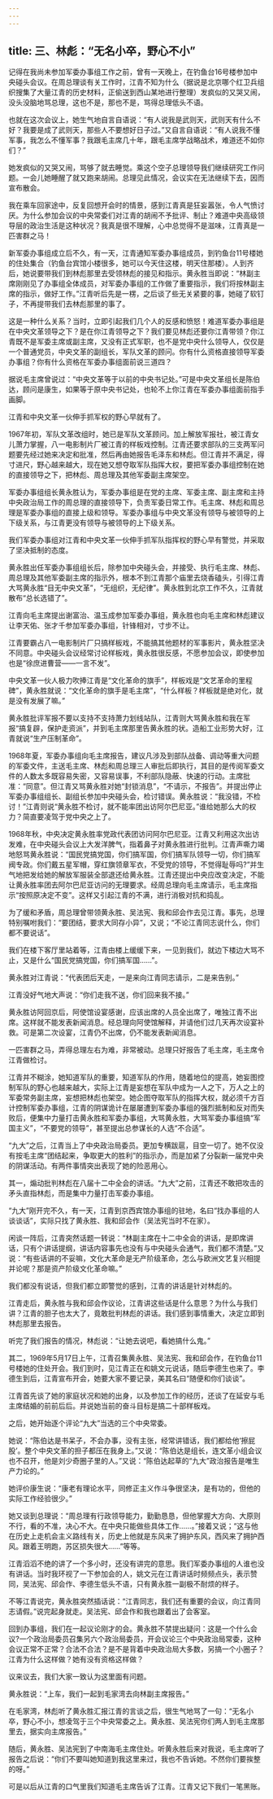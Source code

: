 ```yaml
---
---
---
```

title: 三、林彪：“无名小卒，野心不小”
---




记得在我尚未参加军委办事组工作之前，曾有一天晚上，在钓鱼台16号楼参加中央碰头会议。在周总理谈有关工作时，江青不知为什么（据说是北京哪个红卫兵组织搜集了大量江青的历史材料，正偷送到西山某地进行整理）发疯似的又哭又闹，没头没脑地骂总理，这也不是，那也不是，骂得总理低头不语。

也就在这次会议上，她生气地自言自语说：“有人说我是武则天，武则天有什么不好？我要是成了武则天，那些人不要想好日子过。”又自言自语说：“有人说我不懂军事，我怎么不懂军事？我跟毛主席几十年，跟毛主席学战略战术，难道还不如你们？”

她发疯似的又哭又闹，骂够了就去睡觉。乘这个空子总理领导我们继续研究工作问题。一会儿她睡醒了就又跑来胡闹。总理见此情况，会议实在无法继续下去，因而宣布散会。

我在乘车回家途中，反复回想开会时的情景，感到江青真是狂妄嚣张，令人气愤讨厌。为什么参加会议的中央常委们对江青的胡闹不予批评、制止？难道中央高级领导层的政治生活是这种状况？我真是很不理解，心中总觉得不是滋味，江青真是一匹害群之马！

新军委办事组成立后不久，有一天，江青通知军委办事组成员，到钓鱼台11号楼她的住处集合（钓鱼台宾馆小楼很多，她可以今天住这楼，明天住那楼）。人到齐后，她说要带我们到林彪那里去受领林彪的接见和指示。黄永胜当即说：“林副主席刚刚见了办事组全体成员，对军委办事组的工作做了重要指示，我们将按林副主席的指示，做好工作。”江青听后先是一楞，之后谈了些无关紧要的事，她碰了软钉子，不再提带我们去林彪那里的事了。

这是一种什么关系？当时，立即引起我们几个人的反感和愤怒！难道军委办事组是在中央文革领导之下？是在你江青领导之下？我们要见林彪还要你江青带领？你江青既不是军委主席或副主席，又没有正式军职，也不是党中央什么领导人，仅仅是一个普通党员，中央文革的副组长，军队文革的顾问。你有什么资格直接领导军委办事组？你有什么资格在军委办事组面前说三道四？

据说毛主席曾说过：“中央文革等于以前的中央书记处。”可是中央文革组长是陈伯达，顾问是康生，如果等于原中央书记处，也轮不上你江青在军委办事组面前指手画脚。

江青和中央文革一伙伸手抓军权的野心早就有了。

1967年初，军队文革改组时，她已是军队文革顾问。加上解放军报社，被江青女儿萧力掌握，八一电影制片厂被江青的样板戏控制。江青还要求部队的三支两军问题要先经过她来决定和批准，然后再由她报告毛泽东和林彪。但江青并不满足，得寸进尺，野心越来越大，现在她又想夺取军队指挥大权，要把军委办事组控制在她的直接领导之下，把林彪、周总理及其他军委副主席架空。

军委办事组组长黄永胜认为，军委办事组是在党的主席、军委主席、副主席和主持中央政治局工作的周总理的直接领导下，负责军委日常工作。毛主席、林彪和周总理是军委办事组的直接上级和领导。军委办事组与中央文革没有领导与被领导的上下级关系，与江青更没有领导与被领导的上下级关系。

我们军委办事组对江青和中央文革一伙伸手抓军队指挥权的野心早有警觉，并采取了坚决抵制的态度。

黄永胜出任军委办事组组长后，除参加中央碰头会，并接受、执行毛主席、林彪、周总理及其他军委副主席的指示外，根本不到江青那个庙里去烧香磕头，引得江青大骂黄永胜“目无中央文革”，“无组织，无纪律”。黄永胜到北京工作不久，江青就散布“总长选错了”。

江青向毛主席提出谢富治、温玉成参加军委办事组，黄永胜也向毛主席和林彪建议让李天佑、张才千参加军委办事组，针锋相对，寸步不让。

江青要霸占八一电影制片厂只搞样板戏，不能搞其他题材的军事影片，黄永胜坚决不同意。中央碰头会议经常讨论样板戏，黄永胜很反感，不愿参加会议，即使参加也是“徐庶进曹营——一言不发”。

中央文革一伙人极力吹捧江青是“文化革命的旗手”，样板戏是“文艺革命的里程碑”，黄永胜就说：“文化革命的旗手是毛主席”，“什么样板？样板就是绝对化，就是没有发展了嘛。”

黄永胜批评军报不要以支持不支持萧力划线站队，江青则大骂黄永胜和我在军报“搞复辟，保护走资派”，并到毛主席那里告黄永胜的状。造船工业形势大好，江青就说“生产压制革命”。

1968年夏，军委办事组向毛主席报告，建议凡涉及到部队战备、调动等重大问题的军委文件，主送毛主席、林彪和周总理三人审批后即执行，其目的是传阅军委文件的人数太多既容易失密，又容易误事，不利部队隐蔽、快速的行动。主席批准：“同意”。但江青又骂黄永胜对她“封锁消息”，“不请示，不报告”。并提出停止军委办事组组长、副组长参加中央碰头会，检讨错误。黄永胜说：“我没错，不检讨！”江青则说“黄永胜不检讨，就不能率团出访阿尔巴尼亚。”谁给她那么大的权力？简直要凌驾于党中央之上了。

1968年秋，中央决定黄永胜率党政代表团访问阿尔巴尼亚。江青又利用这次出访发难，在中央碰头会议上大发洋脾气，指着鼻子对黄永胜进行批判。江青声嘶力竭地怒骂黄永胜说：“国民党搞党国，你们搞军国，你们搞军队领导一切，你们搞军阀专政。你们戴五星军帽，穿红旗领章军衣，不受党的领导，不觉得耻辱吗?”并生气地把发给她的解放军服装全部退还给黄永胜。江青还提出中央应改变决定，不能让黄永胜率团去阿尔巴尼亚访问的无理要求。经周总理向毛主席请示，毛主席指示“按照原决定不变”。这样又引起江青的不满，进行消极对抗和捣乱。

为了缓和矛盾，周总理曾带领黄永胜、吴法宪、我和邱会作去见江青。事先，总理特别嘱咐我们：“要团结，要求大同存小异”，又说；“不论江青同志说什么，你们都不要说话”。

我们在楼下客厅里站着等，江青由楼上缓缓下来，一见到我们，就边下楼边大骂不止，又是什么“国民党搞党国，你们搞军国……”。

黄永胜对江青说：“代表团后天走，一是来向江青同志请示，二是来告别。”

江青没好气地大声说：“你们走我不送，你们回来我不接。”

黄永胜访阿回京后，阿使馆设宴感谢，应该出席的人员全出席了，唯独江青不出席。这样就不能发表新闻消息。经总理向阿使馆解释，并请他们过几天再次设宴补救。可是第二次设宴，江青仍不出席，仍不能发表新闻消息。

一匹害群之马，弄得总理左右为难，非常被动。总理只好报告了毛主席，毛主席令江青做检讨。

江青并不糊涂，她知道军队的重要，知道军队的作用，随着地位的提高，她妄图控制军队的野心也越来越大，实际上江青是妄想在军队中成为一人之下，万人之上的军委常务副主席，妄想把林彪也架空。她企图夺取军队的指挥大权，就必须千方百计控制军委办事组，江青的阴谋诡计在屡屡遭到军委办事组的强烈抵制和反对而失败后，便集中力量打击黄永胜和军委办事组，大骂黄永胜，大骂军委办事组搞“军国主义”，“不要党的领导”，甚至提出总参谋长的人选“不合适”。

“九大”之后，江青当上了中央政治局委员。更加专横跋扈，目空一切了。她不仅没有按毛主席“团结起来，争取更大的胜利”的指示办，而是加紧了分裂新一届党中央的阴谋活动。有两件事情突出表现了她的险恶用心。

其一，煽动批判林彪在八届十二中全会的讲话。“九大”之前，江青还不敢把攻击的矛头直指林彪，而是集中力量打击军委办事组。

“九大”刚开完不久，有一天，江青到京西宾馆办事组的驻地，名曰“找办事组的人谈谈话”，实际只找了黄永胜、我和邱会作（吴法宪当时不在家）。

闲谈一阵后，江青突然话题一转说：“林副主席在十二中全会的讲话，是即席讲话，只有个讲话提纲，讲话内容事先也没有与中央碰头会通气，我们都不清楚。”又说：“有些话讲的不妥嘛，文化大革命是无产阶级革命，怎么与欧洲文艺复兴相提并论呢？那是资产阶级文化革命嘛。”

我们都没有说话，但我们都立即警觉的感到，江青的讲话是针对林彪的。

江青走后，黄永胜与我和邱会作议论，江青讲这些话是什么意思？为什么与我们讲？江青的胆子也太大了，竟敢批判林彪的讲话。我们感到事情重大，决定立即到林彪那里去报告。

听完了我们报告的情况，林彪说：“让她去说吧，看她搞什么鬼。”

其二，1969年5月17日上午，江青召集黄永胜、吴法宪、我和邱会作，在钓鱼台11号楼她的住处开会。我们到时，见江青正在和姚文元说话，随后李德生也来了。李德生到后，江青宣布开会，她要大家不要记录，美其名曰“随便和你们谈谈”。

江青首先谈了她的家庭状况和她的出身，以及参加工作的经历，还谈了在延安与毛主席结婚的前前后后。并说她当前的奋斗目标是搞二十部样板戏。

之后，她开始逐个评论“九大”当选的三个中央常委。

她说：“陈伯达是书呆子，不会办事，没有主张，经常讲错话，我们都给他‘擦屁股’。整个中央文革的担子都压在我身上。”又说：“陈伯达是组长，连文革小组会议也不召开，他是刘少奇圈子里的人。”又说：“陈伯达起草的“九大”政治报告是唯生产力论的。”

她评价康生说：“康老有理论水平，同修正主义作斗争很坚决，是有功的，但他的实际工作经验很少。”

她又谈到总理说：“周总理有行政领导能力，勤勤恳恳，但他掌握大方向、大原则不行，看的不准，决心不大。在中央只能做些具体工作……。”接着又说；“这与他在历史上走机会主义路线有关，历史上他就是东风来了拥护东风，西风来了拥护西风。跟着王明跑，苏区损失很大……”等等。

江青滔滔不绝的讲了一个多小时，还没有讲完的意思。我们军委办事组的人谁也没有讲话。当时我环视了一下参加会的人，姚文元在江青讲话时频频点头，表示赞同，吴法宪、邱会作、李德生低头不语，只有黄永胜一副极不耐烦的样子。

不等江青说完，黄永胜突然插话说：“江青同志，我们还有重要的会议，向江青同志请假。”说完起身就走。吴法宪、邱会作和我也跟着出了会客室。

回到办事组，我们在一起议论刚才的会。黄永胜不禁提出疑问：这是一个什么会议?一个政治局委员召集另六个政治局委员，开会议论三个中央政治局常委，这种会议正常不正常？合法不合法？是不是背着中央政治局大多数，另搞一个小圈子？江青为什么这样做？她有没有资格这样做？

议来议去，我们大家一致认为这里面有问题。

黄永胜说：“上车，我们一起到毛家湾去向林副主席报告。”

在毛家湾，林彪听了黄永胜汇报江青的言谈之后，很生气地骂了一句：“无名小卒，野心不小，想凌驾于三个中央常委之上。黄永胜、吴法宪你们两人到毛主席那里去，据实向主席报告。”

随后，黄永胜、吴法宪到了中南海毛主席住处。听黄永胜后来对我说，毛主席听了报告之后说：“你们不要叫她知道到我这里来过，我也不告诉她。不然你们要挨整的呀。”

可是以后从江青的口气里我们知道毛主席告诉了江青。江青又记下我们一笔黑账。